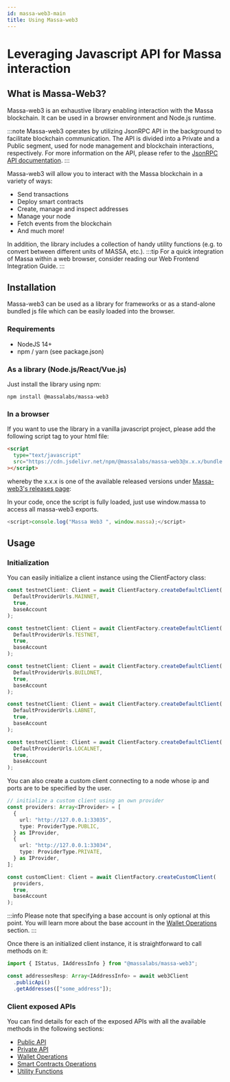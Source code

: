 ```yaml
---
id: massa-web3-main
title: Using Massa-web3
---
```



# Leveraging Javascript API for Massa interaction

## What is Massa-Web3?

Massa-web3 is an exhaustive library enabling interaction with the Massa blockchain. It can be used in a browser environment and Node.js runtime.

:::note
Massa-web3 operates by utilizing JsonRPC API in the background to facilitate blockchain communication. The API is divided into a Private and a Public segment, used for node management and blockchain interactions, respectively. For more information on the API, please refer to the [JsonRPC API documentation](api/jsonrpc).
:::

Massa-web3 will allow you to interact with the Massa blockchain in a variety of ways:

- Send transactions
- Deploy smart contracts
- Create, manage and inspect addresses
- Manage your node
- Fetch events from the blockchain
- And much more!

In addition, the library includes a collection of handy utility functions (e.g. to convert between different units of MASSA, etc.).
:::tip
For a quick integration of Massa within a web browser, consider reading our Web Frontend Integration Guide.
:::

## Installation

Massa-web3 can be used as a library for frameworks or as a stand-alone bundled js file which can be easily loaded into the browser.

### Requirements

- NodeJS 14+
- npm / yarn (see package.json)

### As a library (Node.js/React/Vue.js)

Just install the library using npm:

```shell
npm install @massalabs/massa-web3
```

### In a browser

If you want to use the library in a vanilla javascript project, please add the following script tag to your html file:

```html
<script
  type="text/javascript"
  src="https://cdn.jsdelivr.net/npm/@massalabs/massa-web3@x.x.x/bundle.js"
></script>
```

whereby the x.x.x is one of the available released versions under [Massa-web3's releases page](https://github.com/massalabs/massa-web3/releases):

In your code, once the script is fully loaded, just use window.massa to access all massa-web3 exports.

```ts
<script>console.log("Massa Web3 ", window.massa);</script>
```

## Usage

### Initialization

You can easily initialize a client instance using the ClientFactory class:

<Tabs>
<TabItem value="mainnet-client" label="Mainnet" default>

```typescript
const testnetClient: Client = await ClientFactory.createDefaultClient(
  DefaultProviderUrls.MAINNET,
  true,
  baseAccount
);
```

</TabItem>

<TabItem value="testnet-client" label="Testnet" default>

```typescript
const testnetClient: Client = await ClientFactory.createDefaultClient(
  DefaultProviderUrls.TESTNET,
  true,
  baseAccount
);
```

</TabItem>

<TabItem value="buildnet-client" label="Buildnet" default>

```typescript
const testnetClient: Client = await ClientFactory.createDefaultClient(
  DefaultProviderUrls.BUILDNET,
  true,
  baseAccount
);
```

</TabItem>

<TabItem value="labnet-client" label="Labnet" default>

```typescript
const testnetClient: Client = await ClientFactory.createDefaultClient(
  DefaultProviderUrls.LABNET,
  true,
  baseAccount
);
```

</TabItem>

<TabItem value="local-client" label="Localnet" default>

```typescript
const testnetClient: Client = await ClientFactory.createDefaultClient(
  DefaultProviderUrls.LOCALNET,
  true,
  baseAccount
);
```

</TabItem>

<TabItem value="custom-client" label="Custom Client">
You can also create a custom client connecting to a node whose ip and ports are to be specified by the user.

```ts
// initialize a custom client using an own provider
const providers: Array<IProvider> = [
  {
    url: "http://127.0.0.1:33035",
    type: ProviderType.PUBLIC,
  } as IProvider,
  {
    url: "http://127.0.0.1:33034",
    type: ProviderType.PRIVATE,
  } as IProvider,
];

const customClient: Client = await ClientFactory.createCustomClient(
  providers,
  true,
  baseAccount
);
```

</TabItem>
</Tabs>

:::info
Please note that specifying a base account is only optional at this point. You will learn more about the base account in the [Wallet Operations](massa-web3/massa-web3-wallet) section.
:::

Once there is an initialized client instance, it is straightforward to call methods on it:

```ts
import { IStatus, IAddressInfo } from "@massalabs/massa-web3";

const addressesResp: Array<IAddressInfo> = await web3Client
  .publicApi()
  .getAddresses(["some_address"]);
```

### Client exposed APIs

You can find details for each of the exposed APIs with all the available methods in the following sections:

- [Public API](massa-web3/massa-web3-public-api)
- [Private API](massa-web3/massa-web3-private-api)
- [Wallet Operations](massa-web3/massa-web3-wallet)
- [Smart Contracts Operations](massa-web3/massa-web3-smart-contracts)
- [Utility Functions](massa-web3/massa-web3-utils)
